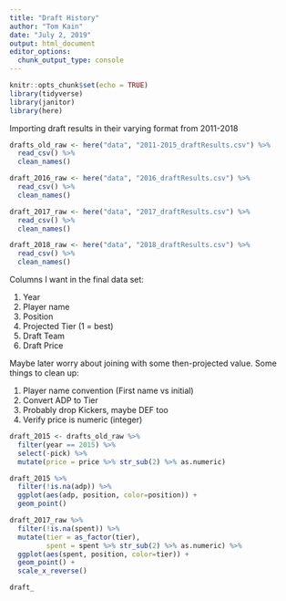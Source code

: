 ```yaml
---
title: "Draft History"
author: "Tom Kain"
date: "July 2, 2019"
output: html_document
editor_options: 
  chunk_output_type: console
---
```


```r
knitr::opts_chunk$set(echo = TRUE)
library(tidyverse)
library(janitor)
library(here)
```

Importing draft results in their varying format from 2011-2018
```r
drafts_old_raw <- here("data", "2011-2015_draftResults.csv") %>% 
  read_csv() %>% 
  clean_names()

draft_2016_raw <- here("data", "2016_draftResults.csv") %>% 
  read_csv() %>% 
  clean_names()

draft_2017_raw <- here("data", "2017_draftResults.csv") %>% 
  read_csv() %>% 
  clean_names()

draft_2018_raw <- here("data", "2018_draftResults.csv") %>% 
  read_csv() %>% 
  clean_names()
```

Columns I want in the final data set:

1. Year 
2. Player name
3. Position
4. Projected Tier (1 = best)
5. Draft Team
6. Draft Price

Maybe later worry about joining with some then-projected value. Some things to clean up:

1. Player name convention (First name vs initial)
2. Convert ADP to Tier
3. Probably drop Kickers, maybe DEF too
4. Verify price is numeric (integer)

```r
draft_2015 <- drafts_old_raw %>% 
  filter(year == 2015) %>% 
  select(-pick) %>% 
  mutate(price = price %>% str_sub(2) %>% as.numeric)

draft_2015 %>% 
  filter(!is.na(adp)) %>% 
  ggplot(aes(adp, position, color=position)) +
  geom_point() 

draft_2017_raw %>% 
  filter(!is.na(spent)) %>% 
  mutate(tier = as_factor(tier),
         spent = spent %>% str_sub(2) %>% as.numeric) %>% 
  ggplot(aes(spent, position, color=tier)) +
  geom_point() +
  scale_x_reverse()

draft_
```